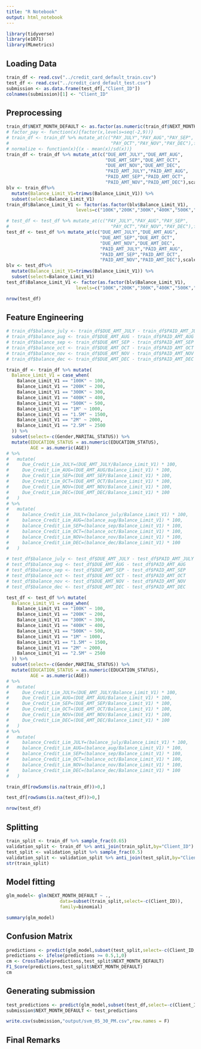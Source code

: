 ```yaml
---
title: "R Notebook"
output: html_notebook
---
```


```r
library(tidyverse)
library(e1071)
library(MLmetrics)
```

## Loading Data
```r
train_df <- read.csv("../credit_card_default_train.csv")
test_df <- read.csv("../credit_card_default_test.csv")
submission <- as.data.frame(test_df[,"Client_ID"])
colnames(submission)[1] <- "Client_ID"
```
## Preprocessing
```r
train_df$NEXT_MONTH_DEFAULT <- as.factor(as.numeric(train_df$NEXT_MONTH_DEFAULT))
# factor_pay <- function(x){factor(x,levels=seq(-2,9))}
# train_df <- train_df %>% mutate_at(c("PAY_JULY","PAY_AUG","PAY_SEP",
#                                      "PAY_OCT","PAY_NOV","PAY_DEC"),factor_pay)
# normalize <- function(x){(x - mean(x)/sd(x))}
train_df <- train_df %>% mutate_at(c("DUE_AMT_JULY","DUE_AMT_AUG",
                                     "DUE_AMT_SEP","DUE_AMT_OCT",
                                     "DUE_AMT_NOV","DUE_AMT_DEC",
                                     "PAID_AMT_JULY","PAID_AMT_AUG",
                                     "PAID_AMT_SEP","PAID_AMT_OCT",
                                     "PAID_AMT_NOV","PAID_AMT_DEC"),scale)
blv <- train_df%>% 
  mutate(Balance_Limit_V1=trimws(Balance_Limit_V1)) %>% 
  subset(select=Balance_Limit_V1)
train_df$Balance_Limit_V1 <- factor(as.factor(blv$Balance_Limit_V1),
                          levels=c("100K","200K","300K","400K","500K","1M","1.5M","2.5M"))
```

```r
# test_df <- test_df %>% mutate_at(c("PAY_JULY","PAY_AUG","PAY_SEP",
#                                      "PAY_OCT","PAY_NOV","PAY_DEC"),factor_pay)
test_df <- test_df %>% mutate_at(c("DUE_AMT_JULY","DUE_AMT_AUG",
                                   "DUE_AMT_SEP","DUE_AMT_OCT",
                                   "DUE_AMT_NOV","DUE_AMT_DEC",
                                   "PAID_AMT_JULY","PAID_AMT_AUG",
                                   "PAID_AMT_SEP","PAID_AMT_OCT",
                                   "PAID_AMT_NOV","PAID_AMT_DEC"),scale)
blv <- test_df%>% 
  mutate(Balance_Limit_V1=trimws(Balance_Limit_V1)) %>% 
  subset(select=Balance_Limit_V1)
test_df$Balance_Limit_V1 <- factor(as.factor(blv$Balance_Limit_V1),
                          levels=c("100K","200K","300K","400K","500K","1M","1.5M","2.5M"))
```
```r
nrow(test_df)
```
## Feature Engineering
```r
# train_df$balance_july <- train_df$DUE_AMT_JULY - train_df$PAID_AMT_JULY
# train_df$balance_aug <- train_df$DUE_AMT_AUG - train_df$PAID_AMT_AUG
# train_df$balance_sep <- train_df$DUE_AMT_SEP - train_df$PAID_AMT_SEP
# train_df$balance_oct <- train_df$DUE_AMT_OCT - train_df$PAID_AMT_OCT
# train_df$balance_nov <- train_df$DUE_AMT_NOV - train_df$PAID_AMT_NOV
# train_df$balance_dec <- train_df$DUE_AMT_DEC - train_df$PAID_AMT_DEC

train_df <- train_df %>% mutate(
  Balance_Limit_V1 = case_when(
    Balance_Limit_V1 == "100K" ~ 100,
    Balance_Limit_V1 == "200K" ~ 200,
    Balance_Limit_V1 == "300K" ~ 300,
    Balance_Limit_V1 == "400K" ~ 400,
    Balance_Limit_V1 == "500K" ~ 500,
    Balance_Limit_V1 == "1M" ~ 1000,
    Balance_Limit_V1 == "1.5M" ~ 1500,
    Balance_Limit_V1 == "2M" ~ 2000,
    Balance_Limit_V1 == "2.5M" ~ 2500
  )) %>% 
  subset(select=-c(Gender,MARITAL_STATUS)) %>%
  mutate(EDUCATION_STATUS = as.numeric(EDUCATION_STATUS),
         AGE = as.numeric(AGE))
# %>%
#   mutate(
#     Due_Credit_Lim_JULY=(DUE_AMT_JULY/Balance_Limit_V1) * 100,
#     Due_Credit_Lim_AUG=(DUE_AMT_AUG/Balance_Limit_V1) * 100,
#     Due_Credit_Lim_SEP=(DUE_AMT_SEP/Balance_Limit_V1) * 100,
#     Due_Credit_Lim_OCT=(DUE_AMT_OCT/Balance_Limit_V1) * 100,
#     Due_Credit_Lim_NOV=(DUE_AMT_NOV/Balance_Limit_V1) * 100,
#     Due_Credit_Lim_DEC=(DUE_AMT_DEC/Balance_Limit_V1) * 100
#   )
# %>%
#   mutate(
#     balance_Credit_Lim_JULY=(balance_july/Balance_Limit_V1) * 100,
#     balance_Credit_Lim_AUG=(balance_aug/Balance_Limit_V1) * 100,
#     balance_Credit_Lim_SEP=(balance_sep/Balance_Limit_V1) * 100,
#     balance_Credit_Lim_OCT=(balance_oct/Balance_Limit_V1) * 100,
#     balance_Credit_Lim_NOV=(balance_nov/Balance_Limit_V1) * 100,
#     balance_Credit_Lim_DEC=(balance_dec/Balance_Limit_V1) * 100
#   )
```
```r
# test_df$balance_july <- test_df$DUE_AMT_JULY - test_df$PAID_AMT_JULY
# test_df$balance_aug <- test_df$DUE_AMT_AUG - test_df$PAID_AMT_AUG
# test_df$balance_sep <- test_df$DUE_AMT_SEP - test_df$PAID_AMT_SEP
# test_df$balance_oct <- test_df$DUE_AMT_OCT - test_df$PAID_AMT_OCT
# test_df$balance_nov <- test_df$DUE_AMT_NOV - test_df$PAID_AMT_NOV
# test_df$balance_dec <- test_df$DUE_AMT_DEC - test_df$PAID_AMT_DEC

test_df <- test_df %>% mutate(
  Balance_Limit_V1 = case_when(
    Balance_Limit_V1 == "100K" ~ 100,
    Balance_Limit_V1 == "200K" ~ 200,
    Balance_Limit_V1 == "300K" ~ 300,
    Balance_Limit_V1 == "400K" ~ 400,
    Balance_Limit_V1 == "500K" ~ 500,
    Balance_Limit_V1 == "1M" ~ 1000,
    Balance_Limit_V1 == "1.5M" ~ 1500,
    Balance_Limit_V1 == "2M" ~ 2000,
    Balance_Limit_V1 == "2.5M" ~ 2500
  )) %>% 
  subset(select=-c(Gender,MARITAL_STATUS)) %>%
  mutate(EDUCATION_STATUS = as.numeric(EDUCATION_STATUS),
         AGE = as.numeric(AGE)) 
# %>%
#   mutate(
#     Due_Credit_Lim_JULY=(DUE_AMT_JULY/Balance_Limit_V1) * 100,
#     Due_Credit_Lim_AUG=(DUE_AMT_AUG/Balance_Limit_V1) * 100,
#     Due_Credit_Lim_SEP=(DUE_AMT_SEP/Balance_Limit_V1) * 100,
#     Due_Credit_Lim_OCT=(DUE_AMT_OCT/Balance_Limit_V1) * 100,
#     Due_Credit_Lim_NOV=(DUE_AMT_NOV/Balance_Limit_V1) * 100,
#     Due_Credit_Lim_DEC=(DUE_AMT_DEC/Balance_Limit_V1) * 100
#   )
# %>%
#   mutate(
#     balance_Credit_Lim_JULY=(balance_july/Balance_Limit_V1) * 100,
#     balance_Credit_Lim_AUG=(balance_aug/Balance_Limit_V1) * 100,
#     balance_Credit_Lim_SEP=(balance_sep/Balance_Limit_V1) * 100,
#     balance_Credit_Lim_OCT=(balance_oct/Balance_Limit_V1) * 100,
#     balance_Credit_Lim_NOV=(balance_nov/Balance_Limit_V1) * 100,
#     balance_Credit_Lim_DEC=(balance_dec/Balance_Limit_V1) * 100
#   )
```
```r
train_df[rowSums(is.na(train_df))>0,]
```
```r
test_df[rowSums(is.na(test_df))>0,]
```
```r
nrow(test_df)
```
## Splitting
```r
train_split <- train_df %>% sample_frac(0.65)
validation_split <- train_df %>% anti_join(train_split,by="Client_ID")
test_split <- validation_split %>% sample_frac(0.5)
validation_split <- validation_split %>% anti_join(test_split,by="Client_ID")
str(train_split)
```
## Model fitting

```r
glm_model<- glm(NEXT_MONTH_DEFAULT ~ .,
                    data=subset(train_split,select=-c(Client_ID)), 
                    family=binomial)
```

```r
summary(glm_model)
```

## Confusion Matrix
```r
predictions <- predict(glm_model,subset(test_split,select=-c(Client_ID,NEXT_MONTH_DEFAULT)))
predictions <- ifelse(predictions >= 0.5,1,0)
cm <- CrossTable(predictions,test_split$NEXT_MONTH_DEFAULT)
F1_Score(predictions,test_split$NEXT_MONTH_DEFAULT)
cm
```
## Generating submission
```r
test_predictions <- predict(glm_model,subset(test_df,select=-c(Client_ID)))
submission$NEXT_MONTH_DEFAULT <- test_predictions
```
```r
write.csv(submission,"output/svm_05_30_PM.csv",row.names = F)
```
## Final Remarks
